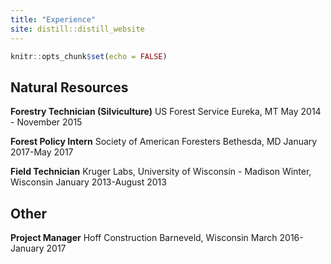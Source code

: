 ```yaml
---
title: "Experience"
site: distill::distill_website
---
```


```r
knitr::opts_chunk$set(echo = FALSE)
```

## Natural Resources

**Forestry Technician (Silviculture)**
US Forest Service
Eureka, MT
May 2014 - November 2015

**Forest Policy Intern**
Society of American Foresters
Bethesda, MD
January 2017-May 2017

**Field Technician**
Kruger Labs, University of Wisconsin - Madison
Winter, Wisconsin
January 2013-August 2013

## Other

**Project Manager**
Hoff Construction
Barneveld, Wisconsin
March 2016-January 2017